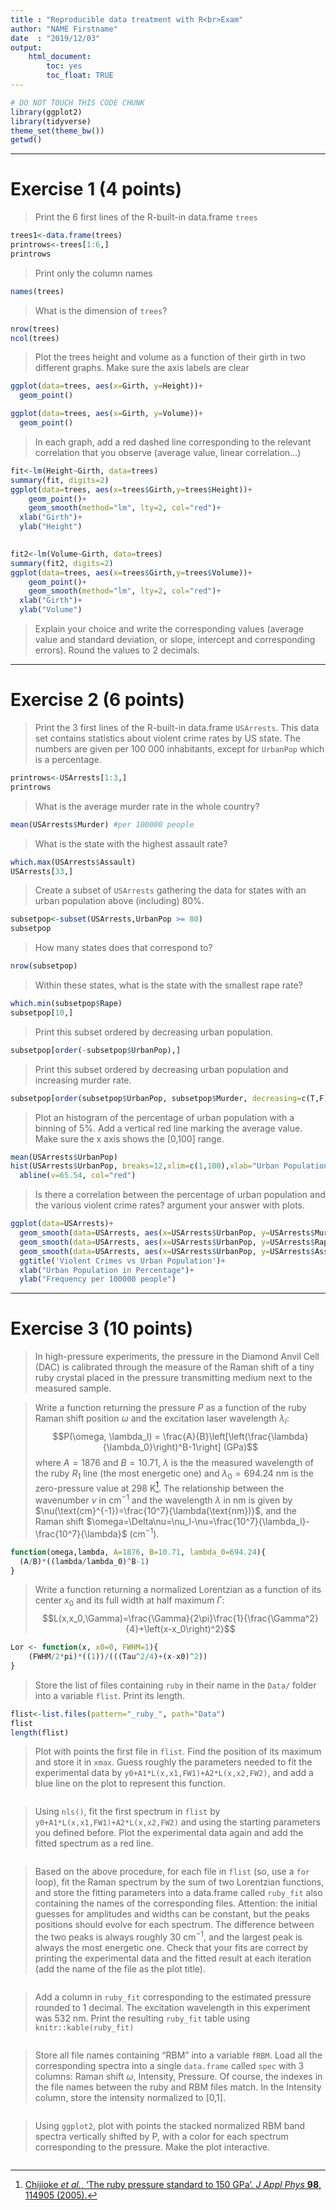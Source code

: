 ---
title : "Reproducible data treatment with R<br>Exam"
author: "NAME Firstname"
date  : "2019/12/03"
output: 
    html_document:
        toc: yes
        toc_float: TRUE
---

```{r}
# DO NOT TOUCH THIS CODE CHUNK
library(ggplot2)
library(tidyverse)
theme_set(theme_bw())
getwd()
```

-------

# Exercise 1 (4 points)

> Print the 6 first lines of the R-built-in data.frame `trees`

```{r}
trees1<-data.frame(trees)
printrows<-trees[1:6,]
printrows
```

> Print only the column names

```{r}
names(trees)
```

> What is the dimension of `trees`?

```{r}
nrow(trees)
ncol(trees)
```

> Plot the trees height and volume as a function of their girth in two different graphs. Make sure the axis labels are clear

```{r}
ggplot(data=trees, aes(x=Girth, y=Height))+
  geom_point()

ggplot(data=trees, aes(x=Girth, y=Volume))+
  geom_point()
```

> In each graph, add a red dashed line corresponding to the relevant correlation that you observe (average value, linear correlation...)

```{r}
fit<-lm(Height~Girth, data=trees)
summary(fit, digits=2)
ggplot(data=trees, aes(x=trees$Girth,y=trees$Height))+
    geom_point()+
    geom_smooth(method="lm", lty=2, col="red")+
  xlab("Girth")+
  ylab("Height")

  
fit2<-lm(Volume~Girth, data=trees)
summary(fit2, digits=2)
ggplot(data=trees, aes(x=trees$Girth,y=trees$Volume))+
    geom_point()+
    geom_smooth(method="lm", lty=2, col="red")+
  xlab("Girth")+
  ylab("Volume")
```

> Explain your choice and write the corresponding values (average value and standard deviation, or slope, intercept and corresponding errors). Round the values to 2 decimals.


-------

# Exercise 2 (6 points)

> Print the 3 first lines of the R-built-in data.frame `USArrests`. This data set contains statistics about violent crime rates by US state. The numbers are given per 100 000 inhabitants, except for `UrbanPop` which is a percentage.

```{r}
printrows<-USArrests[1:3,]
printrows

```

> What is the average murder rate in the whole country?

```{r}
mean(USArrests$Murder) #per 100000 people
```

> What is the state with the highest assault rate?

```{r}
which.max(USArrests$Assault)
USArrests[33,]
```

> Create a subset of `USArrests` gathering the data for states with an urban population above (including) 80%.

```{r}
subsetpop<-subset(USArrests,UrbanPop >= 80)
subsetpop
```

> How many states does that correspond to?

```{r}
nrow(subsetpop)
```

> Within these states, what is the state with the smallest rape rate?

```{r}
which.min(subsetpop$Rape)
subsetpop[10,]
```

> Print this subset ordered by decreasing urban population.

```{r}
subsetpop[order(-subsetpop$UrbanPop),]
```

> Print this subset ordered by decreasing urban population and increasing murder rate.

```{r}
subsetpop[order(subsetpop$UrbanPop, subsetpop$Murder, decreasing=c(T,F)),]
```

> Plot an histogram of the percentage of urban population with a binning of 5%. Add a vertical red line marking the average value. Make sure the x axis shows the [0,100] range.

```{r}
mean(USArrests$UrbanPop)
hist(USArrests$UrbanPop, breaks=12,xlim=c(1,100),xlab="Urban Population Percentage")
  abline(v=65.54, col="red")
```

> Is there a correlation between the percentage of urban population and the various violent crime rates? argument your answer with plots.

```{r}
ggplot(data=USArrests)+
  geom_smooth(data=USArrests, aes(x=USArrests$UrbanPop, y=USArrests$Murder, col="red"))+
  geom_smooth(data=USArrests, aes(x=USArrests$UrbanPop, y=USArrests$Rape, col="blue"))+
  geom_smooth(data=USArrests, aes(x=USArrests$UrbanPop, y=USArrests$Assault, col="green"))+
  ggtitle('Violent Crimes vs Urban Population')+
  xlab("Urban Population in Percentage")+
  ylab("Frequency per 100000 people")

```


-------

# Exercise 3 (10 points)

> In high-pressure experiments, the pressure in the Diamond Anvil Cell (DAC) is calibrated through the measure of the Raman shift of a tiny ruby crystal placed in the pressure transmitting medium next to the measured sample.

> Write a function returning the pressure $P$ as a function of the ruby Raman shift position $\omega$ and the excitation laser wavelength $\lambda_l$:
$$P(\omega, \lambda_l) = \frac{A}{B}\left[\left(\frac{\lambda}{\lambda_0}\right)^B-1\right] (GPa)$$
where $A=1876$ and $B=10.71$, $\lambda$ is the the measured wavelength of the ruby $R_1$ line (the most energetic one) and $\lambda_0=694.24$ nm is the zero-pressure value at 298 K[^1]. The relationship between the wavenumber $\nu$ in cm$^{-1}$ and the wavelength $\lambda$ in nm is given by $\nu(\text{cm}^{-1})=\frac{10^7}{\lambda(\text{nm})}$, and the Raman shift $\omega=\Delta\nu=\nu_l-\nu=\frac{10^7}{\lambda_l}-\frac{10^7}{\lambda}$ (cm$^{-1}$).

```{r}
function(omega,lambda, A=1876, B=10.71, lambda_0=694.24){
  (A/B)*((lambda/lambda_0)^B-1)
}

```

> Write a function returning a normalized Lorentzian as a function of its center $x_0$ and its full width at half maximum $\Gamma$:
> $$L(x,x_0,\Gamma)=\frac{\Gamma}{2\pi}\frac{1}{\frac{\Gamma^2}{4}+\left(x-x_0\right)^2}$$

```{r}
Lor <- function(x, x0=0, FWHM=1){
    (FWHM/2*pi)*((1))/(((Tau^2/4)+(x-x0)^2))
}


```

> Store the list of files containing `ruby` in their name in the `Data/` folder into a variable `flist`. Print its length.

```{r}
flist<-list.files(pattern="_ruby_", path="Data")
flist
length(flist)
```

> Plot with points the first file in `flist`. Find the position of its maximum and store it in `xmax`. Guess roughly the parameters needed to fit the experimental data by `y0+A1*L(x,x1,FW1)+A2*L(x,x2,FW2)`, and add a blue line on the plot to represent this function.

```{r}

```

> Using `nls()`, fit the first spectrum in `flist` by `y0+A1*L(x,x1,FW1)+A2*L(x,x2,FW2)` and using the starting parameters you defined before. Plot the experimental data again and add the fitted spectrum as a red line.

```{r}

```

> Based on the above procedure, for each file in `flist` (so, use a `for` loop), fit the Raman spectrum by the sum of two Lorentzian functions, and store the fitting parameters into a data.frame called `ruby_fit` also containing the names of the corresponding files. Attention: the initial guesses for amplitudes and widths can be constant, but the peaks positions should evolve for each spectrum. The difference between the two peaks is always roughly 30 cm$^{-1}$, and the largest peak is always the most energetic one. Check that your fits are correct by printing the experimental data and the fitted result at each iteration (add the name of the file as the plot title).

```{r}

```

> Add a column in `ruby_fit` corresponding to the estimated pressure rounded to 1 decimal. The excitation wavelength in this experiment was 532 nm. Print the resulting `ruby_fit` table using `knitr::kable(ruby_fit)`

```{r}

```

> Store all file names containing "RBM" into a variable `fRBM`. Load all the corresponding spectra into a single `data.frame` called `spec` with 3 columns: Raman shift $\omega$, Intensity, Pressure. Of course, the indexes in the file names between the ruby and RBM files match. In the Intensity column, store the intensity normalized to [0,1].

```{r}

```

> Using `ggplot2`, plot with points the stacked normalized RBM band spectra vertically shifted by P, with a color for each spectrum corresponding to the pressure. Make the plot interactive.

```{r}

```

[^1]: [Chijioke _et al._, ‘The ruby pressure standard to 150 GPa’. _J Appl Phys_ __98__, 114905 (2005).](http://doi.org/10.1063/1.2135877)
